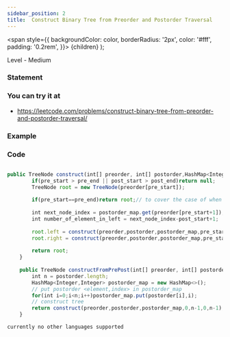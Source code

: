 ```yaml
---
sidebar_position: 2
title:  Construct Binary Tree from Preorder and Postorder Traversal
---
```



  <span
    style={{
      backgroundColor: color,
      borderRadius: '2px',
      color: '#fff',
      padding: '0.2rem',
    }}>
    {children}
  </span>
);

Level - <Highlight color="#fece2f">Medium</Highlight>

### Statement

> 
 
### You can try it at

- https://leetcode.com/problems/construct-binary-tree-from-preorder-and-postorder-traversal/

### Example


### Code

<Tabs>
<TabItem value="java" label="Java">

```js

public TreeNode construct(int[] preorder, int[] postorder,HashMap<Integer,Integer> postorder_map,int pre_start,int pre_end,int post_start,int post_end){
        if(pre_start > pre_end || post_start > post_end)return null;
        TreeNode root = new TreeNode(preorder[pre_start]);
        
        if(pre_start==pre_end)return root;// to cover the case of when only one element left and no next node present
        
        int next_node_index = postorder_map.get(preorder[pre_start+1]);
        int number_of_element_in_left = next_node_index-post_start+1;
        
        root.left = construct(preorder,postorder,postorder_map,pre_start+1,pre_start+number_of_element_in_left,post_start,next_node_index);
        root.right = construct(preorder,postorder,postorder_map,pre_start+number_of_element_in_left+1,pre_end,next_node_index+1,post_end-1);
        
        return root;
    }
    
    public TreeNode constructFromPrePost(int[] preorder, int[] postorder) {
        int n = postorder.length;
        HashMap<Integer,Integer> postorder_map = new HashMap<>();
        // put postorder <element,index> in postorder_map
        for(int i=0;i<n;i++)postorder_map.put(postorder[i],i);
        // construct tree
        return construct(preorder,postorder,postorder_map,0,n-1,0,n-1);
    }
```

</TabItem>

<TabItem value="other" label="Other">

```
currently no other languages supported
```

</TabItem>

</Tabs>